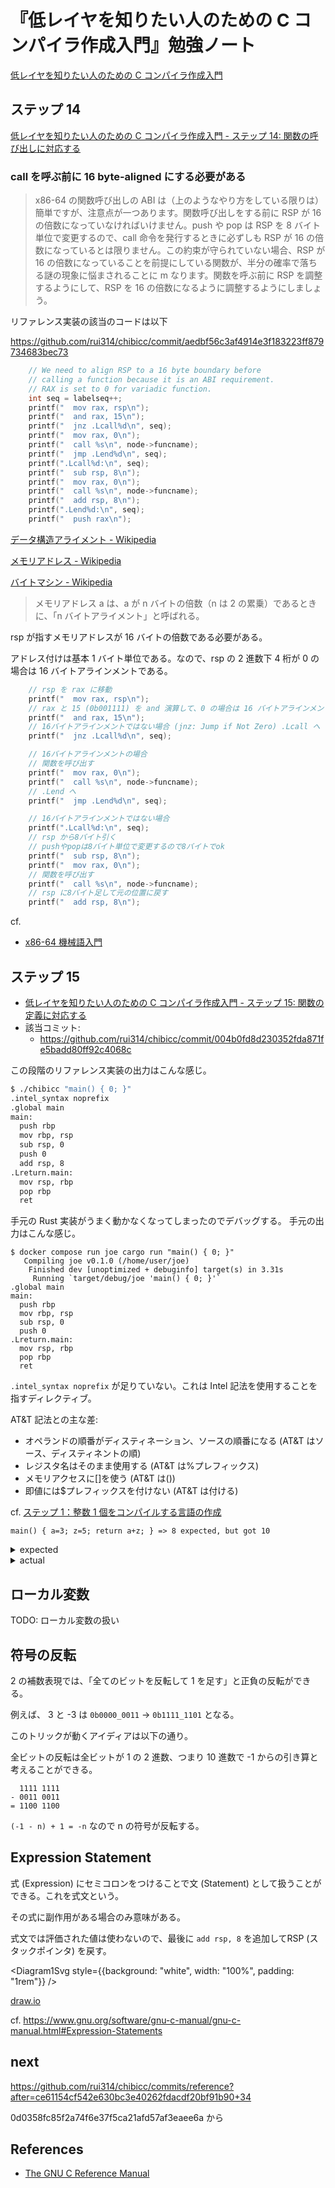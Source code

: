 # 『低レイヤを知りたい人のための C コンパイラ作成入門』勉強ノート

[低レイヤを知りたい人のための C コンパイラ作成入門](https://www.sigbus.info/compilerbook)

## ステップ 14

[低レイヤを知りたい人のための C コンパイラ作成入門 - ステップ 14: 関数の呼び出しに対応する](https://www.sigbus.info/compilerbook#%E3%82%B9%E3%83%86%E3%83%83%E3%83%9714-%E9%96%A2%E6%95%B0%E3%81%AE%E5%91%BC%E3%81%B3%E5%87%BA%E3%81%97%E3%81%AB%E5%AF%BE%E5%BF%9C%E3%81%99%E3%82%8B)

### call を呼ぶ前に 16 byte-aligned にする必要がある

> x86-64 の関数呼び出しの ABI は（上のようなやり方をしている限りは）簡単ですが、注意点が一つあります。関数呼び出しをする前に RSP が 16 の倍数になっていなければいけません。push や pop は RSP を 8 バイト単位で変更するので、call 命令を発行するときに必ずしも RSP が 16 の倍数になっているとは限りません。この約束が守られていない場合、RSP が 16 の倍数になっていることを前提にしている関数が、半分の確率で落ちる謎の現象に悩まされることに m なります。関数を呼ぶ前に RSP を調整するようにして、RSP を 16 の倍数になるように調整するようにしましょう。

リファレンス実装の該当のコードは以下

https://github.com/rui314/chibicc/commit/aedbf56c3af4914e3f183223ff879734683bec73

```c
    // We need to align RSP to a 16 byte boundary before
    // calling a function because it is an ABI requirement.
    // RAX is set to 0 for variadic function.
    int seq = labelseq++;
    printf("  mov rax, rsp\n");
    printf("  and rax, 15\n");
    printf("  jnz .Lcall%d\n", seq);
    printf("  mov rax, 0\n");
    printf("  call %s\n", node->funcname);
    printf("  jmp .Lend%d\n", seq);
    printf(".Lcall%d:\n", seq);
    printf("  sub rsp, 8\n");
    printf("  mov rax, 0\n");
    printf("  call %s\n", node->funcname);
    printf("  add rsp, 8\n");
    printf(".Lend%d:\n", seq);
    printf("  push rax\n");
```

[データ構造アライメント - Wikipedia](https://ja.wikipedia.org/wiki/%E3%83%87%E3%83%BC%E3%82%BF%E6%A7%8B%E9%80%A0%E3%82%A2%E3%83%A9%E3%82%A4%E3%83%A1%E3%83%B3%E3%83%88)

[メモリアドレス - Wikipedia](https://ja.wikipedia.org/wiki/%E3%83%A1%E3%83%A2%E3%83%AA%E3%82%A2%E3%83%89%E3%83%AC%E3%82%B9)

[バイトマシン - Wikipedia](https://ja.wikipedia.org/wiki/%E3%83%90%E3%82%A4%E3%83%88%E3%83%9E%E3%82%B7%E3%83%B3)

> メモリアドレス a は、a が n バイトの倍数（n は 2 の累乗）であるときに、「n バイトアライメント」と呼ばれる。

rsp が指すメモリアドレスが 16 バイトの倍数である必要がある。

アドレス付けは基本 1 バイト単位である。なので、rsp の 2 進数下 4 桁が 0 の場合は 16 バイトアラインメントである。

```c
    // rsp を rax に移動
    printf("  mov rax, rsp\n");
    // rax と 15 (0b001111) を and 演算して、0 の場合は 16 バイトアラインメント
    printf("  and rax, 15\n");
    // 16バイトアラインメントではない場合 (jnz: Jump if Not Zero) .Lcall へ
    printf("  jnz .Lcall%d\n", seq);

    // 16バイトアラインメントの場合
    // 関数を呼び出す
    printf("  mov rax, 0\n");
    printf("  call %s\n", node->funcname);
    // .Lend へ
    printf("  jmp .Lend%d\n", seq);

    // 16バイトアラインメントではない場合
    printf(".Lcall%d:\n", seq);
    // rsp から8バイト引く
    // pushやpopは8バイト単位で変更するので8バイトでok
    printf("  sub rsp, 8\n");
    printf("  mov rax, 0\n");
    // 関数を呼び出す
    printf("  call %s\n", node->funcname);
    // rsp に8バイト足して元の位置に戻す
    printf("  add rsp, 8\n");
```

cf.

- [x86-64 機械語入門](https://zenn.dev/mod_poppo/articles/x86-64-machine-code#add%E5%91%BD%E4%BB%A4)

## ステップ 15

- [低レイヤを知りたい人のための C コンパイラ作成入門 - ステップ 15: 関数の定義に対応する](https://www.sigbus.info/compilerbook#%E3%82%B9%E3%83%86%E3%83%83%E3%83%9715-%E9%96%A2%E6%95%B0%E3%81%AE%E5%AE%9A%E7%BE%A9%E3%81%AB%E5%AF%BE%E5%BF%9C%E3%81%99%E3%82%8B)
- 該当コミット:
  - https://github.com/rui314/chibicc/commit/004b0fd8d230352fda871fe5badd80ff92c4068c

この段階のリファレンス実装の出力はこんな感じ。

```sh
$ ./chibicc "main() { 0; }"
.intel_syntax noprefix
.global main
main:
  push rbp
  mov rbp, rsp
  sub rsp, 0
  push 0
  add rsp, 8
.Lreturn.main:
  mov rsp, rbp
  pop rbp
  ret
```

手元の Rust 実装がうまく動かなくなってしまったのでデバッグする。
手元の出力はこんな感じ。

```
$ docker compose run joe cargo run "main() { 0; }"
   Compiling joe v0.1.0 (/home/user/joe)
    Finished dev [unoptimized + debuginfo] target(s) in 3.31s
     Running `target/debug/joe 'main() { 0; }'`
.global main
main:
  push rbp
  mov rbp, rsp
  sub rsp, 0
  push 0
.Lreturn.main:
  mov rsp, rbp
  pop rbp
  ret
```

`.intel_syntax noprefix` が足りていない。これは Intel 記法を使用することを指すディレクティブ。

AT&T 記法との主な差:

- オペランドの順番がディスティネーション、ソースの順番になる (AT&T はソース、ディスティネントの順)
- レジスタ名はそのまま使用する (AT&T は%プレフィックス)
- メモリアクセスに[]を使う (AT&T は())
- 即値には$プレフィックスを付けない (AT&T は付ける)

cf. [ステップ 1：整数 1 個をコンパイルする言語の作成](https://www.sigbus.info/compilerbook#%E3%82%B9%E3%83%86%E3%83%83%E3%83%971%E6%95%B4%E6%95%B01%E5%80%8B%E3%82%92%E3%82%B3%E3%83%B3%E3%83%91%E3%82%A4%E3%83%AB%E3%81%99%E3%82%8B%E8%A8%80%E8%AA%9E%E3%81%AE%E4%BD%9C%E6%88%90)

`main() { a=3; z=5; return a+z; } => 8 expected, but got 10`

<details>
<summary>expected</summary>

```
$ ./chibicc "main() { a=3; z=5; return a+z; }"
.intel_syntax noprefix
.global main
main:
  push rbp
  mov rbp, rsp
  sub rsp, 16
  lea rax, [rbp-16]
  push rax
  push 3
  pop rdi
  pop rax
  mov [rax], rdi
  push rdi
  add rsp, 8
  lea rax, [rbp-8]
  push rax
  push 5
  pop rdi
  pop rax
  mov [rax], rdi
  push rdi
  add rsp, 8
  lea rax, [rbp-16]
  push rax
  pop rax
  mov rax, [rax]
  push rax
  lea rax, [rbp-8]
  push rax
  pop rax
  mov rax, [rax]
  push rax
  pop rdi
  pop rax
  add rax, rdi
  push rax
  pop rax
  jmp .Lreturn.main
.Lreturn.main:
  mov rsp, rbp
  pop rbp
  ret
```

</details>

<details>
<summary>actual</summary>

```
docker compose run joe cargo run "main() { a=3; z=5; return a+z; }"
   Compiling joe v0.1.0 (/home/user/joe)
    Finished dev [unoptimized + debuginfo] target(s) in 2.08s
     Running `target/debug/joe 'main() { a=3; z=5; return a+z; }'`
.intel_syntax noprefix
.global main
main:
  push rbp
  mov rbp, rsp
  sub rsp, 16
  mov rax, rbp
  sub rax, 0
  push rax
  push 3
  pop rdi
  pop rax
  mov [rax], rdi
  push rdi
  mov rax, rbp
  sub rax, 0
  push rax
  push 5
  pop rdi
  pop rax
  mov [rax], rdi
  push rdi
  mov rax, rbp
  sub rax, 0
  push rax
  pop rax
  mov rax, [rax]
  push rax
  mov rax, rbp
  sub rax, 0
  push rax
  pop rax
  mov rax, [rax]
  push rax
  pop rdi
  pop rax
  add rax, rdi
  push rax
  pop rax
  jmp .Lreturn.main
.Lreturn.main:
  mov rsp, rbp
  pop rbp
  ret
```

</details>

## ローカル変数

TODO: ローカル変数の扱い

## 符号の反転

2 の補数表現では、「全てのビットを反転して 1 を足す」と正負の反転ができる。

例えば、 3 と -3 は `0b0000_0011` -> `0b1111_1101` となる。

このトリックが動くアイディアは以下の通り。

全ビットの反転は全ビットが 1 の 2 進数、つまり 10 進数で -1 からの引き算と考えることができる。

```
  1111 1111
- 0011 0011
= 1100 1100
```

`(-1 - n) + 1 = -n` なので n の符号が反転する。

## Expression Statement

式 (Expression) にセミコロンをつけることで文 (Statement) として扱うことができる。これを式文という。

その式に副作用がある場合のみ意味がある。

式文では評価された値は使わないので、最後に `add rsp, 8` を追加してRSP (スタックポインタ) を戻す。


<Diagram1Svg style={{background: "white", width: "100%", padding: "1rem"}} />

[draw.io](https://viewer.diagrams.net/?tags=%7B%7D&highlight=0000ff&edit=_blank&layers=1&nav=1&title=expr_stmt.drawio#R7V1dc6M2FP01zLQPySCJz8fYybbTaWe2uzvT7SM2ik2LwcU4H%2FvrK4FkG6QkshOMMJrJTEAIWVwdHUn3HoSFpqunX4povfwjj3FqQTt%2BstCtBSFECJJ%2FNOWZp7hOnbIokrhOs%2FcJX5MfuE4EPHWbxHjD0uqkMs%2FTMlk3E%2Bd5luF52UiLiiJ%2FbGa7z9O4kbCOFrhRDZrwdR6lWMj2VxKXyzo1gP4%2B%2FVecLJb8l4EX1ldWEc%2FMCt4sozh%2FPEhCdxaaFnle1kerpylOqfWadvn0wtVdxQqclSo3fPvNLv%2F%2BFf25dX98%2Bw9%2BXn%2F%2B9P32ipXyEKVb9sCssuUztwCp95oeltGMJk02ZVSUrKFsck4sX0ZJhgtyDqrzNI3Wm6TKXedYJmn8e%2FScb0teDj%2Bb3JO7WWHAI%2BesPrgo8dOLDwp25iPAw%2FkKl8UzycJuuHLc%2BhaGuSuAgjrhcd%2BCwA%2BuA9cGvueEBKUey7E8aEsYsHIihqHF7qf2ZiYHzNJHWB0eafUvFDeTZV4kP6ixU2bXdktsHpNVGmUEkFHcSprkVQ%2Bs7yryf%2FE0T3PaYkm2xEVCW6LM1yxHiu9LdjjLyzJfsZOC2caWtnJc5OtvUbHAPMt9kqb8Z7I8o9hZ50lWVtZ0J%2BSPAHZqX7uWS554Ss7B%2Fpz80exFOc0zUmMCMFosjjblI96cDJyX%2B4CIpuPAEnaFFSRgZUWMYd0hKwDWzZ0FvZSaI04eyOGCHlbXkHVzUx1Aa%2FKJpUym%2FACxSzeQpQQhv2vK7wp50aTah6W%2FhFRi5zKJ0i%2BEhaNsUVHFslyljBUel0mJv66jOc36SAaLmjkoZ0d7DL2EzZy0631asecyiWOcyeF1HIQrMOLi7gHXmAQfiiqogKrwOByx0vYWPr64KCVPnEUlIYRtFm8EdO5qejpgPUNu%2BpPbcxMemnCd%2FwbX3blWCDiNgYrGXCvwrckNSwl9686zwpAS2J3PaOwVqvwy%2BWxY7j3w8sbKcnx9YmhuADQHQlsrngPisuvJMI5iS9vyph4B5TjS4fGnn0ma5U%2FYAhhV1rULXG6LrE6bVBluBYQR25dNNEVpsiAYuJ1j2oIkgbZQMo%2FSG3ZhRVBSQVCGu4I%2BOua0pdTER67kEZBMWAIkNg%2Byu%2Bq67tu8j7P4hrqeqCHTaLNJ5k0rN%2B1EbFE8f2eXqpO%2F6RVCoez09ukw5y0fA%2FBTUn4%2FOD64i5ztb6Inz402wTH3eb3UIuRx8m0xx68Zgs3zSz5cnD5FcG2xAXlagdOoTB6a9X2lD3%2Bm5LNHEPBRA0GtXls%2FJbvn0HfWKoYAqgnEVjm1EYRyPqzni2uqauY6tP68Y9KdZ44Ctt2hHf%2Bc%2FVlcc8hcKixps46yhs29%2F7Y5n8lcbaoB7oZkAHBd8y6%2FflBQtKK2zWabdc3M6%2B1mSYE%2BWx8sReofav54e4Vy1lqu8gdeySk92Ghd2812xitJaxscWVflflVPh3QbJUEIhE4VSua33XWqwAyStSFCnQY%2FYKPrEwdAgJy3iup6DAzFMfDrBYyBgRibOusACI91ZEicFtqFAKHbpkRHpEQFD4DjdxYCPDbyavxHXfqPoIpXoT%2BHEQeHiQIOzFv1Ek9dvrcKioFrQ3D6EZyegUAod3WaSKDGTIdGy3QKLmHDdLownW6xQCj6dk0sULWp3bFyDnINxWhLMTvhsCYUg6QUYx%2FMplSWgYaSVKCBxktJvqEkbSkJBXrNepAYIUKGYhQpxh8rxUBZsH6McUXIus%2Bb4huFVXmHAUinFYCEzQJUg49uW30TNMvpOPIIRa4apPrGEdQ3qG%2F1DVIIPo6iQ6O34wTn7KehfapQwGkJBSRFddxdkRhZHaRQoN1dod93ZxUVGGeWdaU4omCPnmpZF5lsF7M1GQ3o1FtfMRoX%2BNFqa19L1JdUrsCk3gcT9uYqiy6kom2Zb9gMWpjRs3m6ZOr%2BAV1RkJNAOxT6IrChhKC7WkA5lyjbcV3YmqGcJtvp7s19RxxcXje78Xp06fVw9JbtOFBAi5HtDMHF4oxWtuMY2c4QCE5P2Y5jZDuDY7rRynYcI9sZENPpJttx5DH1n9DPhnkUG3y0kXJXYRF5CV7vN6NTCoNPh15v32d9%2BH3RqYC%2FQdVPdIq7TC4bTLpgBNj2aSjxeVhiX9CZ4yKubGV3XhczGX1Ii8SJ1n7wupJ6O%2Bvrt%2FFp%2FIPUs563nWLYUTjvBaeyzHkfOhIK6Wru6IrL5EEKCnw%2FaFq2%2F%2B08XHFRN8jgb9u0gdezXWW7egqURxmI7kClSpGUvRCZGBwnRB4zl%2FlNLgOeL%2BAC2BJgOK%2FMfN4HDAVJ3uDikIHbJrbT4pA71e3Hm11hhxXjvLLO5bxyVSS5%2FTmrXFG5Y%2BKQQ%2FCR1d18jD4yz%2ByvOwSC0zMO6YkOVhOH1JvpvNFu6%2BspOHAN0%2BnCdLrFIT3Rq2vikMcxDxwr8%2Fj2ixgxRNM30ei2iYAvzqnMG7uKTe2Pd3IjhjoE0Aw%2FOq2yC%2F7bEOhyJ2A7aDqOYbME5W2AAWzGw88sdvBG8fUFbVBystoB2Hw3kN7kDp5SxOoc7%2F3prXeI4tjSYat8ncNuQjwI8nf9DjqmL5mNdRZ288Sw2yAlBIRymu%2BLa6Ah8CT7PQxRQyDYtm8RAf80thER9MtmXlOwCgNJcPusIgKuargoEQEA2qsIfPOyn04eIV%2FFE9mjB%2Bitt%2FuMisDS0%2F002nf8fPOO3xAITk8VgS96EIyKQHOmG%2B07hf6xOlzDdD0ynW4qAl90eRgVwXENPtpNeXk1DNFoSDS6qQgCUdZrVASqTR2OlWK4g%2FKyw74KKgKF%2BW2X8WH0QSoCp18VAX%2BKy4aTNig5XUWAelcRBL1vmmD2PDZ7PbQBwDZ9%2BJg6N5OUGvL4UiSGPrqQf1a0kOvfC1xui%2By68sW9Wtwoo7ti2BHKXhIHklk%2FAKiraf%2BF7HhBxjbt5CqBGOMYplylbdu%2B5SqB6P8%2Fhfpn0fzfRWWtq3nd2%2BkIkGQJXdtKB4Fa0WJ24peymyBeETfzcWRbwntdoeQSN8AAjtOceVPtioToelWvBGYPDJ08kYHee2BwnjDqlYG5PYPR7oERis5yQ3D6EZye6pXQ7IExNKYLR%2FuaaKjgkTdMpwvT6aZeCc0eGO9lHjha5nEM0WhLNLqpV0LR1WrUK6oU44yWYmR%2B5BZojNygWfwRcgPPR9eg9X1WEAanfsAaeDC4tm2BYPZFh82CO1YghAr%2BZYOed6Cn%2BV0OiE6GTetrMujMUpVQ5g7vTqnQjMPTvNpLKPgeF8VsrXNtmVhC70qSxjfxSZXAGeQf%2Fjn82ggUCc3vKkwWioGPYWovPN8VBnoIROueVSSwEzcOXn7h8d0AuD%2B7b8PKRN%2F6yi%2FOUrMZXc99pBu%2F6bM3NL6n8bA5mwuk8odAssI8YZcUclrktKX380HSy5d%2F5DGmOf4H)

cf. https://www.gnu.org/software/gnu-c-manual/gnu-c-manual.html#Expression-Statements

## next

https://github.com/rui314/chibicc/commits/reference?after=ce61154cf542e630bc3e40262fdacdf20bf91b90+34

0d0358fc85f2a74f6e37f5ca21afd57af3eaee6a から

## References

- [The GNU C Reference Manual](https://www.gnu.org/software/gnu-c-manual/gnu-c-manual.html)
